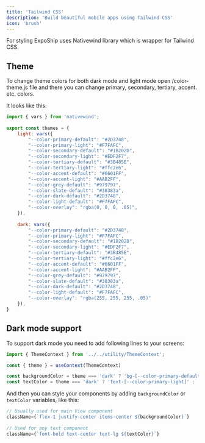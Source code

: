 ```yaml
---
title: 'Tailwind CSS'
description: 'Build beautiful mobile apps using Tailwind CSS'
icon: 'brush'
---
```


<Note>
    For styling ExpoShip uses Nativewind library which is wrapper for Tailwind CSS.
</Note>

## Theme
To change theme colors for both dark mode and light mode open /color-theme.js file and there you can change primary, secondary, tertiary, accent. etc. colors.

It looks like this:
```js color-theme.js
import { vars } from 'nativewind';
 
export const themes = {
	light: vars({
		"--color-primary-default": "#2D3748",
		"--color-primary-light": "#F7FAFC",
		"--color-secondary-default": "#1B202D",
		"--color-secondary-light": "#EDF2F7",
		"--color-tertiary-default": "#3B485E",
		"--color-tertiary-light": "#ffc2e6",
		"--color-accent-default": "#6601FF",
		"--color-accent-light": "#AAB2FF",
		"--color-grey-default": "#979797",
		"--color-slate-default": "#38383a",
		"--color-dark-default": "#2D3748",
		"--color-light-default": "#F7FAFC",
		"--color-overlay": "rgba(0, 0, 0, .05)",
	}),
	
	dark: vars({
		"--color-primary-default": "#2D3748",
		"--color-primary-light": "#F7FAFC",
		"--color-secondary-default": "#1B202D",
		"--color-secondary-light": "#EDF2F7",
		"--color-tertiary-default": "#3B485E",
		"--color-tertiary-light": "#ffc2e6",
		"--color-accent-default": "#6601FF",
		"--color-accent-light": "#AAB2FF",
		"--color-grey-default": "#979797",
		"--color-slate-default": "#38383a",
		"--color-dark-default": "#2D3748",
		"--color-light-default": "#F7FAFC",
		"--color-overlay": "rgba(255, 255, 255, .05)"
	}),
}
```

## Dark mode support
To support dark mode you need to add following lines to your screens:

```js javascript
import { ThemeContext } from '../../utility/ThemeContext';

const { theme } = useContext(ThemeContext)

const backgroundColor = theme === 'dark' ? 'bg-[--color-primary-default]' : 'bg-[--color-primary-light]';
const textColor = theme === 'dark' ? 'text-[--color-primary-light]' : 'text-[--color-primary-default]';
```

And then you can style your components by adding `backgroundColor` or `textColor` variables, like this:

```js javascript
// Usually used for main View component
className={`flex-1 justify-center items-center ${backgroundColor}`}
 
// Used for any text component
className={`font-bold text-center text-lg ${textColor}`}
```